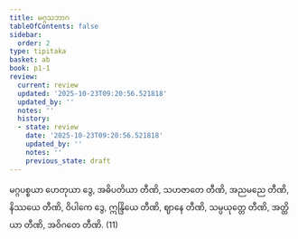 ```yaml
---
title: မဂ္ဂသဘာဂ
tableOfContents: false
sidebar:
  order: 2
type: tipitaka
basket: ab
book: p1-1
review:
  current: review
  updated: '2025-10-23T09:20:56.521818'
  updated_by: ''
  notes: ''
  history:
  - state: review
    date: '2025-10-23T09:20:56.521818'
    updated_by: ''
    notes: ''
    previous_state: draft
---
```



<ReviewStatus review={frontmatter.review} showDetails={true} />

<HypothesisAnnotation frontmatter={frontmatter} />

<DynamicBreadcrumb />

<Division number="79" book="p1-1" e="ch" v="36" p="326">

<Paragraph number="1994" book="p1-1">
မဂ္ဂပစ္စယာ ဟေတုယာ ဒွေ, အဓိပတိယာ တီဏိ, သဟဇာတေ တီဏိ, အညမညေ တီဏိ, နိဿယေ တီဏိ, ဝိပါကေ ဒွေ, ဣန္ဒြိယေ တီဏိ, ဈာနေ တီဏိ, သမ္ပယုတ္တေ တီဏိ, အတ္ထိယာ တီဏိ, အဝိဂတေ တီဏိ. (11)
</Paragraph>
</Division>